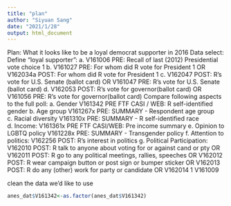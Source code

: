 ```yaml
---
title: "plan"
author: "Siyuan Sang"
date: "2021/1/28"
output: html_document
---
```


Plan: What it looks like to be a loyal democrat supporter in 2016
Data select:
Define “loyal supporter”:
a.	V161006 PRE: Recall of last (2012) Presidential vote choice   1
b.	V161027 PRE: For whom did R vote for President   1 
OR
               V162034a POST: For whom did R vote for President     1
c.	V162047 POST: R's vote for U.S. Senate (ballot card) OR
V161047 PRE: R's vote for U.S. Senate (ballot card)
d.	V162053 POST: R’s vote for governor(ballot card) OR
V161056 PRE: R’s vote for governor(ballot card)
Compare following aspects to the full poll:
a.	Gender
V161342 PRE FTF CASI / WEB: R self-identified gender
b.	Age group
V161267x PRE: SUMMARY - Respondent age group
c.	Racial diversity
V161310x PRE: SUMMARY - R self-identified race
d.	Income:
V161361x PRE FTF CASI/WEB: Pre income summary
e.	Opinion to LGBTQ policy
V161228x PRE: SUMMARY - Transgender policy
f.	Attention to politics:
V162256 POST: R’s interest in politics
g.	Political Participation:
V162010 POST: R talk to anyone about voting for or against cand or pty OR
 V162011 POST: R go to any political meetings, rallies, speeches OR
 V162012 POST: R wear campaign button or post sign or bumper sticker OR
 V162013 POST: R do any (other) work for party or candidate
OR
V162014 1
V161009


clean the data we'd like to use
```r
anes_dat$V161342<-as.factor(anes_dat$V161342)
```

